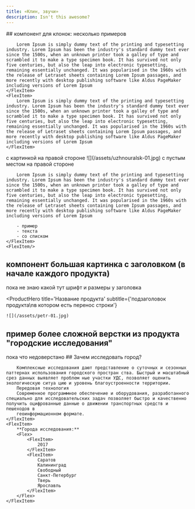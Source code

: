 ```yaml
---
title: «Клин, звучи»
description: Isn't this awesome?
---
```


<Flex>
    <FlexItem>
        ## компонент для клонок: несколько примеров

        Lorem Ipsum is simply dummy text of the printing and typesetting industry. Lorem Ipsum has been the industry's standard dummy text ever since the 1500s, when an unknown printer took a galley of type and scrambled it to make a type specimen book. It has survived not only five centuries, but also the leap into electronic typesetting, remaining essentially unchanged. It was popularised in the 1960s with the release of Letraset sheets containing Lorem Ipsum passages, and more recently with desktop publishing software like Aldus PageMaker including versions of Lorem Ipsum 
    </FlexItem>
    <FlexItem>
        Lorem Ipsum is simply dummy text of the printing and typesetting industry. Lorem Ipsum has been the industry's standard dummy text ever since the 1500s, when an unknown printer took a galley of type and scrambled it to make a type specimen book. It has survived not only five centuries, but also the leap into electronic typesetting, remaining essentially unchanged. It was popularised in the 1960s with the release of Letraset sheets containing Lorem Ipsum passages, and more recently with desktop publishing software like Aldus PageMaker including versions of Lorem Ipsum  
    </FlexItem>
</Flex>

<Flex>
    <FlexItem>
        с картинкой на правой стороне
    </FlexItem>
    <FlexItem>
        ![](/assets/uzhnouralsk-01.jpg)
    </FlexItem>
</Flex>

<Flex>
    <FlexItem>
        с пустым местом на правой стороне

        Lorem Ipsum is simply dummy text of the printing and typesetting industry. Lorem Ipsum has been the industry's standard dummy text ever since the 1500s, when an unknown printer took a galley of type and scrambled it to make a type specimen book. It has survived not only five centuries, but also the leap into electronic typesetting, remaining essentially unchanged. It was popularised in the 1960s with the release of Letraset sheets containing Lorem Ipsum passages, and more recently with desktop publishing software like Aldus PageMaker including versions of Lorem Ipsum 
        
        - пример
        - текста
        - со списком       
    </FlexItem>
    <FlexItem/>
</Flex>

## компонент большая картинка с заголовком (в начале каждого продукта)

пока не знаю какой тут шрифт и размеры у заголовка

<ProductHero
    title='Название продукта'
    subtitle={'подзаголовок продукта\nв котором есть перенос строки'}
>
    ![](/assets/petr-01.jpg)
</ProductHero>

## пример более сложной верстки из продукта "городские исследования"

пока что недоверстано
<Flex>
    <FlexItem>
        ## Зачем исследовать город?

        Комплексные исследования дают представление о суточных и сезонных паттернах использования городского простран ства. Быстрый и масштабный срез данных выявляет проблем ные участки УДС, позволяет оценить экологическую ситуа цию и уровень благоустроенности территории.
        Передовая технология
        Современное программное обеспечение и оборудования, разработанного специально для исследовательских задач позволяет быстро и качественно получить оцифрованные данные о движении транспортных средств и пешеходов в
        геоинформационном формате.
    </FlexItem>
    <FlexItem>
        **Города исследования:**
        <Flex>
            <FlexItem>
                2017
            </FlexItem>
            <FlexItem>
                Саратов  
                Калининград  
                Свободный  
                Санкт-Петербург  
                Тверь  
                Ярославль
            </FlexItem>
        </Flex>
    </FlexItem>
</Flex>
